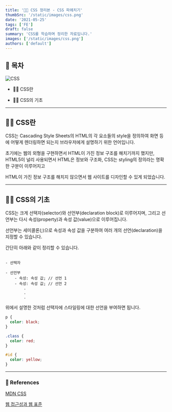 ```yaml
---
title: '👷🏻 CSS 정리본 - CSS 파헤치기'
thumbSrc: '/static/images/css.png'
date: '2021-05-25'
tags: ['FE']
draft: false
summary: 'CSS를 학습하며 정리한 자료입니다.'
images: ['/static/images/css.png']
authors: ['default']
---
```


## 📌 목차

![CSS](/static/images/css.png)

- 💁🏻 CSS란

- 👷🏻 CSS의 기초

---

## 💁🏻 CSS란

CSS는 Cascading Style Sheets의 HTML의 각 요소들의 style을 정의하여 화면 등에 어떻게 렌더링하면 되는지 브라우저에게 설명하기 위한 언어입니다.

초기에는 웹의 외형을 구현하면서 HTML이 가진 정보 구조를 해치기까지 했지만, HTML5이 널리 사용되면서 HTML은 정보와 구조화, CSS는 styling의 정의라는 명확한 구분이 이루어지고

HTML이 가진 정보 구조를 해치지 않으면서 웹 사이트를 디자인할 수 있게 되었습니다.

---

## 👷🏻 CSS의 기초

CSS는 크게 선택자(selector)와 선언부(declaration block)로 이루어지며, 그리고 선언부는 다시 속성(property)과 속성 값(value)으로 이루어집니다.

선언부는 세미콜론(;)으로 속성과 속성 값을 구분하여 여러 개의 선언(declaration)을 지정할 수 있습니다.

간단히 아래와 같이 정리할 수 있습니다.

```

- 선택자

- 선언부
    - 속성: 속성 값; // 선언 1
    - 속성: 속성 값; // 선언 2
        .
        .
        .

```

위에서 설명한 것처럼 선택자에 스타일링에 대한 선언을 부여하면 됩니다.

```css
p {
  color: black;
}

.class {
  color: red;
}

#id {
  color: yellow;
}
```

---

### 🔗 References

[MDN CSS](https://developer.mozilla.org/ko/docs/Web/CSS)

[웹 접근성과 웹 표준](https://seulbinim.github.io/WSA/css-basic.html#css%EB%9E%80)
